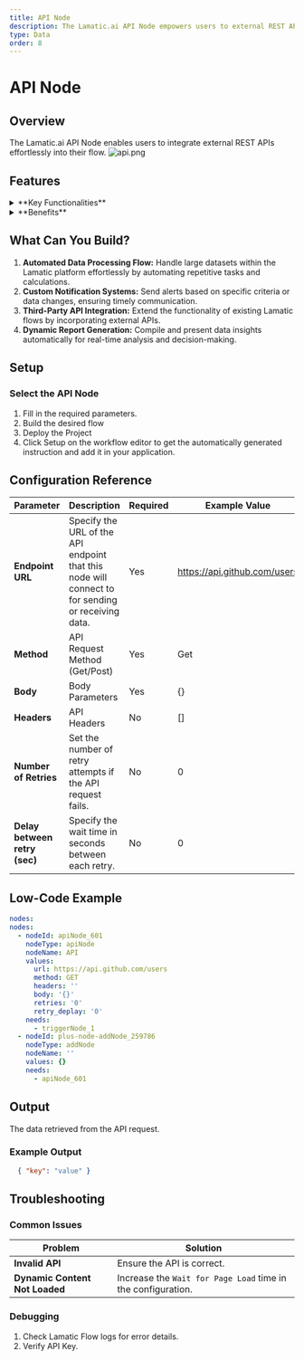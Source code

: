 ```yaml
---
title: API Node
description: The Lamatic.ai API Node empowers users to external REST APIs seamlessly into their flow.
type: Data
order: 8
---
```


# API Node

<NodeOverview slug="api-node" type="data" />

## Overview

The Lamatic.ai API Node enables users to integrate external REST APIs effortlessly into their flow.
![api.png](../img/api/api-node.webp)

## Features

<details>
  <summary>**Key Functionalities**</summary>

1. **Custom Logic Integration:** Seamlessly incorporate JavaScript code to create tailored flow.

2. **Data Manipulation:** Process and transform large datasets dynamically within your flows.

3. **Third-Party API Support:** Extend your flow by connecting to external APIs and services.

4. **Dynamic Report Generation:** Automate the creation of insightful reports based on real-time data.

5. **Testing and Deployment Tools:** Easily test and deploy JavaScript logic directly in the Lamatic platform.

</details>

<details>
  <summary>**Benefits**</summary>

1. **Enhanced Flow Customization:** Tailor flows to meet specific business or operational needs.

2. **Streamlined Automation:** Minimize manual intervention with robust, automated processes.

3. **Improved Efficiency:** Optimize flow by integrating complex operations directly into your flows.

4. **Reduced Development Overhead:** Empower developers to build and deploy custom logic without external systems.

5. **Scalable Design:** Create reusable logic components that adapt to various use cases and scale with your needs.

</details>

## What Can You Build?

1. **Automated Data Processing Flow:** Handle large datasets within the Lamatic platform effortlessly by automating repetitive tasks and calculations.
1. **Custom Notification Systems:** Send alerts based on specific criteria or data changes, ensuring timely communication.
1. **Third-Party API Integration:** Extend the functionality of existing Lamatic flows by incorporating external APIs.
1. **Dynamic Report Generation:** Compile and present data insights automatically for real-time analysis and decision-making.

## Setup

### Select the API Node

1. Fill in the required parameters.
1. Build the desired flow
1. Deploy the Project
1. Click Setup on the workflow editor to get the automatically generated instruction and add it in your application.

## Configuration Reference

| **Parameter**                 | **Description**                                                                                   | **Required** | **Example Value**            |
| ----------------------------- | ------------------------------------------------------------------------------------------------- | ------------ | ---------------------------- |
| **Endpoint URL**              | Specify the URL of the API endpoint that this node will connect to for sending or receiving data. | Yes          | https://api.github.com/users |
| **Method**                    | API Request Method (Get/Post)                                                                     | Yes          | Get                          |
| **Body**                      | Body Parameters                                                                                   | Yes          | {}                           |
| **Headers**                   | API Headers                                                                                       | No           | []                           |
| **Number of Retries**         | Set the number of retry attempts if the API request fails.                                        | No           | 0                            |
| **Delay between retry (sec)** | Specify the wait time in seconds between each retry.                                              | No           | 0                            |

## Low-Code Example

```yaml
nodes:
nodes:
  - nodeId: apiNode_601
    nodeType: apiNode
    nodeName: API
    values:
      url: https://api.github.com/users
      method: GET
      headers: ''
      body: '{}'
      retries: '0'
      retry_deplay: '0'
    needs:
      - triggerNode_1
  - nodeId: plus-node-addNode_259786
    nodeType: addNode
    nodeName: ''
    values: {}
    needs:
      - apiNode_601
```
## Output

The data retrieved from the API request.

### Example Output

```json
  { "key": "value" }
```

## Troubleshooting

### Common Issues

| **Problem**                    | **Solution**                                                 |
| ------------------------------ | ------------------------------------------------------------ |
| **Invalid API**                | Ensure the API is correct.                                   |
| **Dynamic Content Not Loaded** | Increase the `Wait for Page Load` time in the configuration. |

### Debugging

1. Check Lamatic Flow logs for error details.
1. Verify API Key.
